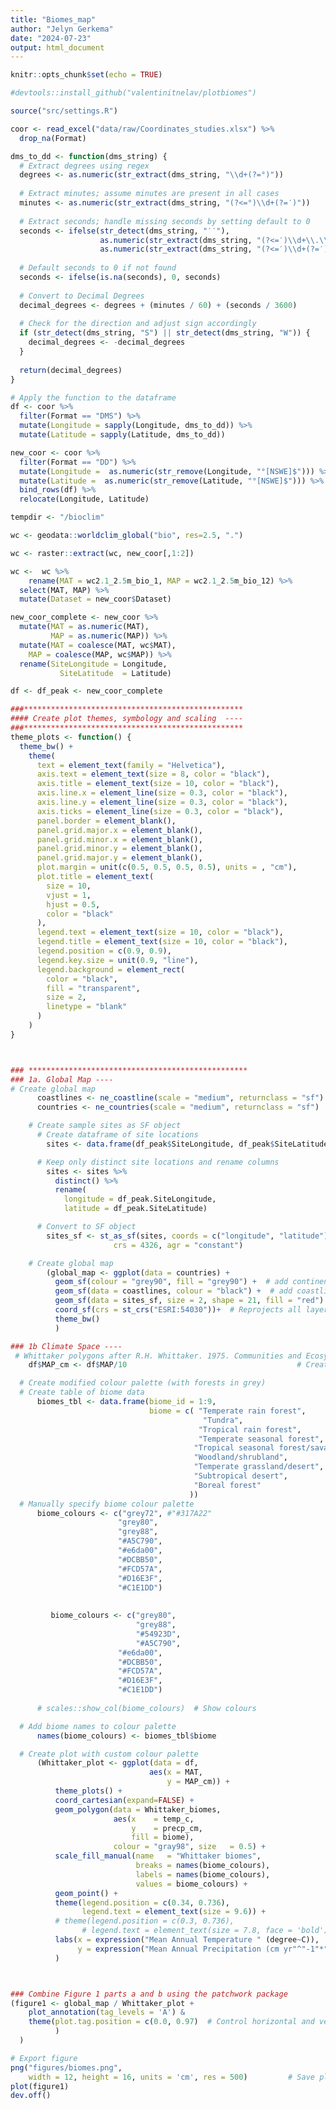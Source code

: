 ```yaml
---
title: "Biomes_map"
author: "Jelyn Gerkema"
date: "2024-07-23"
output: html_document
---
```


```r
knitr::opts_chunk$set(echo = TRUE)
```

```r

#devtools::install_github("valentinitnelav/plotbiomes")

source("src/settings.R")

coor <- read_excel("data/raw/Coordinates_studies.xlsx") %>%
  drop_na(Format)

dms_to_dd <- function(dms_string) {
  # Extract degrees using regex
  degrees <- as.numeric(str_extract(dms_string, "\\d+(?=°)"))
  
  # Extract minutes; assume minutes are present in all cases
  minutes <- as.numeric(str_extract(dms_string, "(?<=°)\\d+(?=′)"))
  
  # Extract seconds; handle missing seconds by setting default to 0
  seconds <- ifelse(str_detect(dms_string, "′′"), 
                    as.numeric(str_extract(dms_string, "(?<=′)\\d+\\.\\d+(?=′′)")), 
                    as.numeric(str_extract(dms_string, "(?<=′)\\d+(?=′)")))
  
  # Default seconds to 0 if not found
  seconds <- ifelse(is.na(seconds), 0, seconds)
  
  # Convert to Decimal Degrees
  decimal_degrees <- degrees + (minutes / 60) + (seconds / 3600)
  
  # Check for the direction and adjust sign accordingly
  if (str_detect(dms_string, "S") || str_detect(dms_string, "W")) {
    decimal_degrees <- -decimal_degrees
  }
  
  return(decimal_degrees)
}

# Apply the function to the dataframe
df <- coor %>% 
  filter(Format == "DMS") %>%
  mutate(Longitude = sapply(Longitude, dms_to_dd)) %>%
  mutate(Latitude = sapply(Latitude, dms_to_dd)) 

new_coor <- coor %>%
  filter(Format == "DD") %>%
  mutate(Longitude =  as.numeric(str_remove(Longitude, "°[NSWE]$"))) %>%
  mutate(Latitude =  as.numeric(str_remove(Latitude, "°[NSWE]$"))) %>%
  bind_rows(df) %>%
  relocate(Longitude, Latitude)

tempdir <- "/bioclim"

wc <- geodata::worldclim_global("bio", res=2.5, ".")

wc <- raster::extract(wc, new_coor[,1:2])

wc <-  wc %>%
    rename(MAT = wc2.1_2.5m_bio_1, MAP = wc2.1_2.5m_bio_12) %>%
  select(MAT, MAP) %>%
  mutate(Dataset = new_coor$Dataset) 

new_coor_complete <- new_coor %>%
  mutate(MAT = as.numeric(MAT),
         MAP = as.numeric(MAP)) %>%
  mutate(MAT = coalesce(MAT, wc$MAT),
    MAP = coalesce(MAP, wc$MAP)) %>%
  rename(SiteLongitude = Longitude,
           SiteLatitude  = Latitude) 

df <- df_peak <- new_coor_complete
```

```r

###*************************************************
#### Create plot themes, symbology and scaling  ----
###*************************************************
theme_plots <- function() {
  theme_bw() +
    theme(
      text = element_text(family = "Helvetica"),
      axis.text = element_text(size = 8, color = "black"),
      axis.title = element_text(size = 10, color = "black"),
      axis.line.x = element_line(size = 0.3, color = "black"),
      axis.line.y = element_line(size = 0.3, color = "black"),
      axis.ticks = element_line(size = 0.3, color = "black"),
      panel.border = element_blank(),
      panel.grid.major.x = element_blank(),
      panel.grid.minor.x = element_blank(),
      panel.grid.minor.y = element_blank(),
      panel.grid.major.y = element_blank(),
      plot.margin = unit(c(0.5, 0.5, 0.5, 0.5), units = , "cm"),
      plot.title = element_text(
        size = 10,
        vjust = 1,
        hjust = 0.5,
        color = "black"
      ),
      legend.text = element_text(size = 10, color = "black"),
      legend.title = element_text(size = 10, color = "black"),
      legend.position = c(0.9, 0.9),
      legend.key.size = unit(0.9, "line"),
      legend.background = element_rect(
        color = "black",
        fill = "transparent",
        size = 2,
        linetype = "blank"
      )
    )
}



### *************************************************
### 1a. Global Map ----
# Create global map                                                             # Inspired by https://www.r-spatial.org/r/2018/10/25/ggplot2-sf.html
      coastlines <- ne_coastline(scale = "medium", returnclass = "sf")
      countries <- ne_countries(scale = "medium", returnclass = "sf")

    # Create sample sites as SF object
      # Create dataframe of site locations
        sites <- data.frame(df_peak$SiteLongitude, df_peak$SiteLatitude)

      # Keep only distinct site locations and rename columns
        sites <- sites %>%
          distinct() %>%
          rename(
            longitude = df_peak.SiteLongitude,
            latitude = df_peak.SiteLatitude)

      # Convert to SF object
        sites_sf <- st_as_sf(sites, coords = c("longitude", "latitude"),
                       crs = 4326, agr = "constant")

    # Create global map
        (global_map <- ggplot(data = countries) +
          geom_sf(colour = "grey90", fill = "grey90") +  # add continents
          geom_sf(data = coastlines, colour = "black") +  # add coastlines outline
          geom_sf(data = sites_sf, size = 2, shape = 21, fill = "red") +  # Add sampling sites to plot
          coord_sf(crs = st_crs("ESRI:54030"))+  # Reprojects all layers already drawn to the Robinson projection.
          theme_bw()
          )

### 1b Climate Space ----
 # Whittaker polygons after R.H. Whittaker. 1975. Communities and Ecosystems. 2d ed. Macmillan New York
    df$MAP_cm <- df$MAP/10                                      # Create new column with MAP in cm rather than mm.

  # Create modified colour palette (with forests in grey)
  # Create table of biome data
      biomes_tbl <- data.frame(biome_id = 1:9,
                               biome = c( "Temperate rain forest",
                                           "Tundra",
                                          "Tropical rain forest",
                                          "Temperate seasonal forest",
                                         "Tropical seasonal forest/savanna",
                                         "Woodland/shrubland",
                                         "Temperate grassland/desert",
                                         "Subtropical desert",
                                         "Boreal forest"
                                        ))
  # Manually specify biome colour palette
      biome_colours <- c("grey72", #"#317A22"
                        "grey80", 
                        "grey88",
                        "#A5C790",
                        "#e6da00",
                        "#DCBB50",
                        "#FCD57A",
                        "#D16E3F",
                        "#C1E1DD")
      
      
         biome_colours <- c("grey80",
                            "grey88",
                            "#54923D",                         
                            "#A5C790",
                        "#e6da00",
                        "#DCBB50",
                        "#FCD57A",
                        "#D16E3F",
                        "#C1E1DD")
         
      # scales::show_col(biome_colours)  # Show colours

  # Add biome names to colour palette
      names(biome_colours) <- biomes_tbl$biome

  # Create plot with custom colour palette
      (Whittaker_plot <- ggplot(data = df,
                               aes(x = MAT,
                                   y = MAP_cm)) +
          theme_plots() +
          coord_cartesian(expand=FALSE) +
          geom_polygon(data = Whittaker_biomes,
                       aes(x    = temp_c,
                           y    = precp_cm,
                           fill = biome),
                       colour = "gray98", size   = 0.5) +                             # adjust polygon borders
          scale_fill_manual(name   = "Whittaker biomes",
                            breaks = names(biome_colours),
                            labels = names(biome_colours),
                            values = biome_colours) +
          geom_point() +
          theme(legend.position = c(0.34, 0.736),
                legend.text = element_text(size = 9.6)) +
          # theme(legend.position = c(0.3, 0.736),
                # legend.text = element_text(size = 7.8, face = 'bold')) +
          labs(x = expression("Mean Annual Temperature " (degree~C)),
               y = expression("Mean Annual Precipitation (cm yr"^"-1"*")"))
          )



### Combine Figure 1 parts a and b using the patchwork package
(figure1 <- global_map / Whittaker_plot +
    plot_annotation(tag_levels = 'A') &
    theme(plot.tag.position = c(0.0, 0.97)  # Control horizontal and vertical position of panel labels
          )
  )

# Export figure
png("figures/biomes.png",
    width = 12, height = 16, units = 'cm', res = 500)         # Save plot
plot(figure1)
dev.off()

``` 